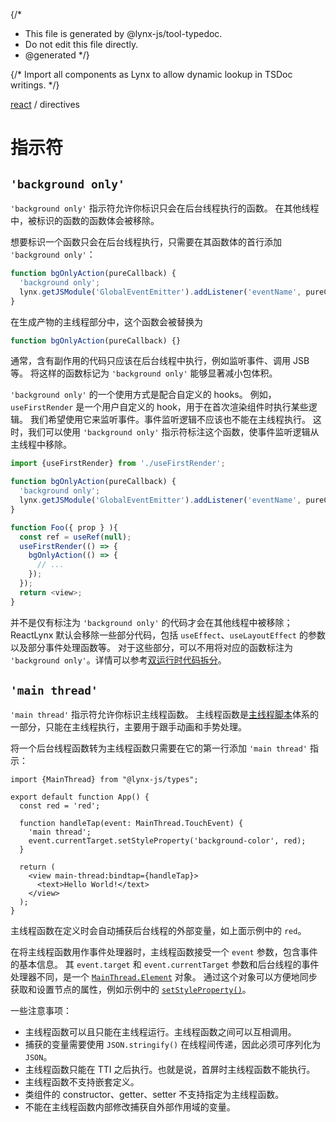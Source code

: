 {/*
* This file is generated by @lynx-js/tool-typedoc.
* Do not edit this file directly.
* @generated
*/}

{/* Import all components as Lynx to allow dynamic lookup in TSDoc writings. */}


[react](/api/react/index.mdx) / directives

# 指示符

## `'background only'`

`'background only'` 指示符允许你标识只会在后台线程执行的函数。
在其他线程中，被标识的函数的函数体会被移除。

想要标识一个函数只会在后台线程执行，只需要在其函数体的首行添加 `'background only'`：

```ts
function bgOnlyAction(pureCallback) {
  'background only';
  lynx.getJSModule('GlobalEventEmitter').addListener('eventName', pureCallback);
}
```

在生成产物的主线程部分中，这个函数会被替换为

```ts
function bgOnlyAction(pureCallback) {}
```

通常，含有副作用的代码只应该在后台线程中执行，例如监听事件、调用 JSB 等。
将这样的函数标记为 `'background only'` 能够显著减小包体积。

`'background only'` 的一个使用方式是配合自定义的 hooks。
例如，`useFirstRender` 是一个用户自定义的 hook，用于在首次渲染组件时执行某些逻辑。
我们希望使用它来监听事件。事件监听逻辑不应该也不能在主线程执行。
这时，我们可以使用 `'background only'` 指示符标注这个函数，使事件监听逻辑从主线程中移除。

```ts
import {useFirstRender} from './useFirstRender';

function bgOnlyAction(pureCallback) {
  'background only';
  lynx.getJSModule('GlobalEventEmitter').addListener('eventName', pureCallback);
}

function Foo({ prop } ){
  const ref = useRef(null);
  useFirstRender(() => {
    bgOnlyAction(() => {
      // ...
    });
  });
  return <view>;
}
```

并不是仅有标注为 `'background only'` 的代码才会在其他线程中被移除；ReactLynx 默认会移除一些部分代码，包括 `useEffect`、`useLayoutEffect` 的参数以及部分事件处理函数等。
对于这些部分，可以不用将对应的函数标注为 `'background only'`。详情可以参考[双运行时代码拆分](react/thinking-in-reactlynx)。

## `'main thread'`

`'main thread'` 指示符允许你标识主线程函数。
主线程函数是[主线程脚本](react/main-thread-script)体系的一部分，只能在主线程执行，主要用于跟手动画和手势处理。

将一个后台线程函数转为主线程函数只需要在它的第一行添加 `'main thread'` 指示：

``` tsx {7}
import {MainThread} from "@lynx-js/types";

export default function App() {
  const red = 'red';

  function handleTap(event: MainThread.TouchEvent) {
    'main thread';
    event.currentTarget.setStyleProperty('background-color', red);
  }

  return (
    <view main-thread:bindtap={handleTap}>
      <text>Hello World!</text>
    </view>
  );
}
```

主线程函数在定义时会自动捕获后台线程的外部变量，如上面示例中的 `red`。

在将主线程函数用作事件处理器时，主线程函数接受一个 `event` 参数，包含事件的基本信息。
其 `event.target` 和 `event.currentTarget` 参数和后台线程的事件处理器不同，是一个 [`MainThread.Element`](api/lynx-api/main-thread/main-thread-element) 对象。
通过这个对象可以方便地同步获取和设置节点的属性，例如示例中的 [`setStyleProperty()`]。

一些注意事项：

- 主线程函数可以且只能在主线程运行。主线程函数之间可以互相调用。
- 捕获的变量需要使用 `JSON.stringify()` 在线程间传递，因此必须可序列化为 `JSON`。
- 主线程函数只能在 TTI 之后执行。也就是说，首屏时主线程函数不能执行。
- 主线程函数不支持嵌套定义。
- 类组件的 constructor、getter、setter 不支持指定为主线程函数。
- 不能在主线程函数内部修改捕获自外部作用域的变量。

[`setStyleProperty()`]: api/lynx-api/main-thread/main-thread-element.html#elementsetstyleproperty
